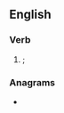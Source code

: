 ==English==

===Verb===
{{head|en|verb form}}

# {{obsolete spelling of|seen|lang=en|nodot=1}}; {{en-simple past of|see|nocap=1}}

===Anagrams===
* {{anagrams|en|Neese|neese}}